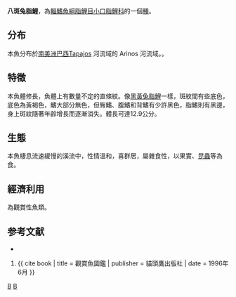 {{Speciesbox
| genus = Leporinus
| species = octomaculatus
| authority = [[Britski|Britski]] & [[Garavello|Garavello]], 1993
| status = NE
}}
'''八斑兔脂鯉'''，為[[輻鰭魚綱|輻鰭魚綱]][[脂鯉目|脂鯉目]][[小口脂鯉科|小口脂鯉科]]的一個[[種|種]]。

==分布==
本魚分布於[[南美洲|南美洲]][[巴西|巴西]]Tapajos 河流域的 Arinos 河流域。。

==特徵==
本魚體修長，魚體上有數量不定的直條紋。像[[黑黃兔脂鯉|黑黃兔脂鯉]]一樣，斑紋間有些底色，底色為黃褐色，鰭大部分無色，但臀鰭、腹鰭和背鰭有少許黑色，脂鰭則有黑邊，身上斑紋隨著年齡增長而逐漸消失。體長可達12.9公分。

==生態==
本魚棲息流速緩慢的溪流中，性情溫和，喜群居，屬雜食性，以果實、[[昆蟲|昆蟲]]等為食。

==經濟利用==
為觀賞性魚類。

==参考文献==
{{ReflistH}}
*{{FishBase_species|genus=Leporinus|species=octomaculatus|year=2011|month=12}}
#{{ cite book | title = 觀賞魚圖鑑 | publisher = 貓頭鷹出版社 | date = 1996年6月 }}
{{ReflistF}}
{{Taxonbar}}

[[Category:觀賞魚|B]]
[[Category:兔脂鲤属|B]]